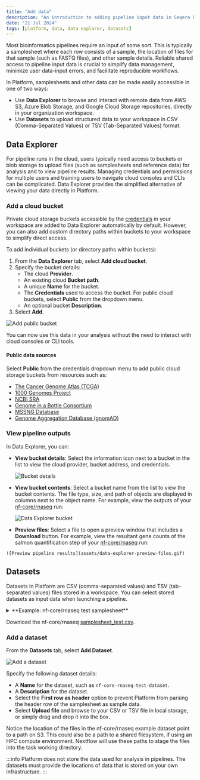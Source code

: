 ```yaml
---
title: "Add data"
description: "An introduction to adding pipeline input data in Seqera Platform"
date: "21 Jul 2024"
tags: [platform, data, data explorer, datasets]
---
```



Most bioinformatics pipelines require an input of some sort. This is typically a samplesheet where each row consists of a sample, the location of files for that sample (such as FASTQ files), and other sample details. Reliable shared access to pipeline input data is crucial to simplify data management, minimize user data-input errors, and facilitate reproducible workflows.

In Platform, samplesheets and other data can be made easily accessible in one of two ways: 
- Use **Data Explorer** to browse and interact with remote data from AWS S3, Azure Blob Storage, and Google Cloud Storage repositories, directly in your organization workspace.
- Use **Datasets** to upload structured data to your workspace in CSV (Comma-Separated Values) or TSV (Tab-Separated Values) format. 

## Data Explorer 

For pipeline runs in the cloud, users typically need access to buckets or blob storage to upload files (such as samplesheets and reference data) for analysis and to view pipeline results. Managing credentials and permissions for multiple users and training users to navigate cloud consoles and CLIs can be complicated. Data Explorer provides the simplified alternative of viewing your data directly in Platform.

### Add a cloud bucket

Private cloud storage buckets accessible by the [credentials](../../credentials/overview) in your workspace are added to Data Explorer automatically by default. However, you can also add custom directory paths within buckets to your workspace to simplify direct access.

To add individual buckets (or directory paths within buckets):

1. From the **Data Explorer** tab, select **Add cloud bucket**. 
1. Specify the bucket details:
    - The cloud **Provider**.
    - An existing cloud **Bucket path**.
    - A unique **Name** for the bucket.
    - The **Credentials** used to access the bucket. For public cloud buckets, select **Public** from the dropdown menu.
    - An optional bucket **Description**.
1. Select **Add**.

  ![Add public bucket](assets/data-explorer-add-bucket.gif)

You can now use this data in your analysis without the need to interact with cloud consoles or CLI tools. 

#### Public data sources

Select **Public** from the credentials dropdown menu to add public cloud storage buckets from resources such as:

- [The Cancer Genome Atlas (TCGA)](https://registry.opendata.aws/tcga/)
- [1000 Genomes Project](https://registry.opendata.aws/1000-genomes/)
- [NCBI SRA](https://registry.opendata.aws/ncbi-sra/)
- [Genome in a Bottle Consortium](https://docs.opendata.aws/giab/readme.html)
- [MSSNG Database](https://cloud.google.com/life-sciences/docs/resources/public-datasets/mssng)
- [Genome Aggregation Database (gnomAD)](https://cloud.google.com/life-sciences/docs/resources/public-datasets/gnomad) 

### View pipeline outputs

In Data Explorer, you can:

  - **View bucket details**:
    Select the information icon next to a bucket in the list to view the cloud provider, bucket address, and credentials.

    ![Bucket details](assets/data-explorer-view-details.gif)

  - **View bucket contents**:
    Select a bucket name from the list to view the bucket contents. The file type, size, and path of objects are displayed in columns next to the object name. For example, view the outputs of your [nf-core/rnaseq](./comm-showcase#launch-the-nf-corernaseq-pipeline) run:

    ![Data Explorer bucket](assets/sp-cloud-data-explorer.gif)

   - **Preview files**: 
    Select a file to open a preview window that includes a **Download** button. For example, view the resultant gene counts of the salmon quantification step of your [nf-core/rnaseq](./comm-showcase#launch-the-nf-corernaseq-pipeline) run:

    ![Preview pipeline results](assets/data-explorer-preview-files.gif)

## Datasets

Datasets in Platform are CSV (comma-separated values) and TSV (tab-separated values) files stored in a workspace. You can select stored datasets as input data when launching a pipeline. 

<details>
  <summary>**Example: nf-core/rnaseq test samplesheet**</summary>

  The [nf-core/rnaseq](https://github.com/nf-core/rnaseq) pipeline works with input datasets (samplesheets) containing sample names, FASTQ file locations, and indications of strandedness. The Seqera Community Showcase sample dataset for nf-core/rnaseq specifies the paths to 7 small sub-sampled FASTQ files from a yeast RNAseq dataset:

  **Example nf-core/rnaseq dataset**

  | sample              | fastq_1                              | fastq_2                              | strandedness |
  | ------------------- | ------------------------------------ | ------------------------------------ | ------------ |
  | WT_REP1             | s3://nf-core-awsmegatests/rnaseq/... | s3://nf-core-awsmegatests/rnaseq/... | reverse      |
  | WT_REP1             | s3://nf-core-awsmegatests/rnaseq/... | s3://nf-core-awsmegatests/rnaseq/... | reverse      |
  | WT_REP2             | s3://nf-core-awsmegatests/rnaseq/... | s3://nf-core-awsmegatests/rnaseq/... | reverse      |
  | RAP1_UNINDUCED_REP1 | s3://nf-core-awsmegatests/rnaseq/... |                                      | reverse      |
  | RAP1_UNINDUCED_REP2 | s3://nf-core-awsmegatests/rnaseq/... |                                      | reverse      |
  | RAP1_UNINDUCED_REP2 | s3://nf-core-awsmegatests/rnaseq/... |                                      | reverse      |
  | RAP1_IAA_30M_REP1   | s3://nf-core-awsmegatests/rnaseq/... | s3://nf-core-awsmegatests/rnaseq/... | reverse      |

</details>

Download the nf-core/rnaseq [samplesheet_test.csv](samplesheet_test.csv).

### Add a dataset

From the **Datasets** tab, select **Add Dataset**.

![Add a dataset](assets/sp-cloud-add-a-dataset.gif)

Specify the following dataset details:

- A **Name** for the dataset, such as `nf-core-rnaseq-test-dataset`.
- A **Description** for the dataset.
- Select the **First row as header** option to prevent Platform from parsing the header row of the samplesheet as sample data.
- Select **Upload file** and browse to your CSV or TSV file in local storage, or simply drag and drop it into the box.

Notice the location of the files in the nf-core/rnaseq example dataset point to a path on S3. This could also be a path to a shared filesystem, if using an HPC compute environment. Nextflow will use these paths to stage the files into the task working directory. 

:::info
Platform does not store the data used for analysis in pipelines. The datasets must provide the locations of data that is stored on your own infrastructure.
:::